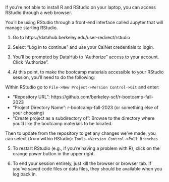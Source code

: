 If you're not able to install R and RStudio on your laptop, you can access RStudio through a web browser.

You'll be using RStudio through a front-end interface called Jupyter that will manage starting RStudio.

1) Go to https://datahub.berkeley.edu/user-redirect/rstudio

2) Select "Log in to continue" and use your CalNet credentials to login.

3) You'll be prompted by DataHub to "Authorize" access to your account. Click "Authorize".

4) At this point, to make the bootcamp materials accessible to your RStudio session, you'll need to do the following:

Within RStudio go to `File->New Project->Version Control->Git` and enter:

- "Repository URL": https://github.com/berkeley-scf/r-bootcamp-fall-2023
- "Project Directory Name": r-bootcamp-fall-2023 (or something else of your choosing)
- "Create project as a subdirectory of": Browse to the directory where you'd like the bootcamp materials to be located.

Then to update from the repository to get any changes we've made, you can select (from within RStudio):
`Tools->Version Control->Pull Branches`

5) To restart RStudio (e.g., if you're having a problem with R), click on the orange power button in the upper right.

6) To end your session entirely, just kill the browser or browser tab. If you've saved code files or data files, they should be available when you log back in.

